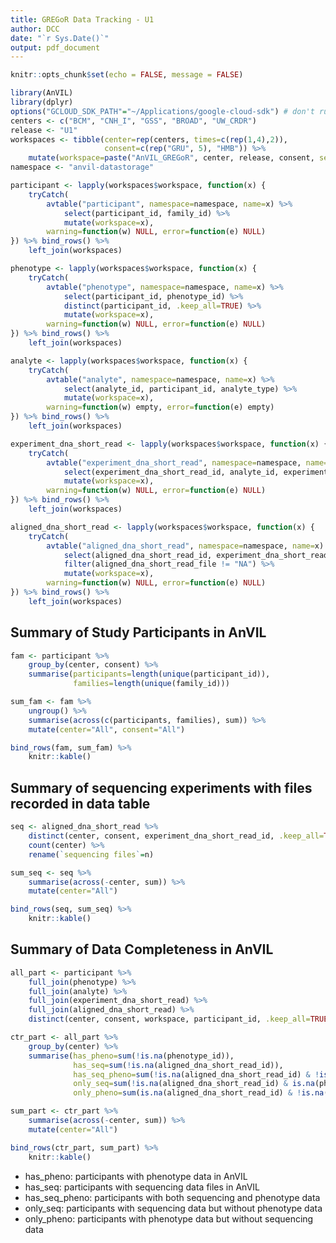 ```yaml
---
title: GREGoR Data Tracking - U1
author: DCC
date: "`r Sys.Date()`"
output: pdf_document
---
```


```r
knitr::opts_chunk$set(echo = FALSE, message = FALSE)
```

```r
library(AnVIL)
library(dplyr)
options("GCLOUD_SDK_PATH"="~/Applications/google-cloud-sdk") # don't run in AnVIL workspace
centers <- c("BCM", "CNH_I", "GSS", "BROAD", "UW_CRDR")
release <- "U1"
workspaces <- tibble(center=rep(centers, times=c(rep(1,4),2)),
                     consent=c(rep("GRU", 5), "HMB")) %>%
    mutate(workspace=paste("AnVIL_GREGoR", center, release, consent, sep="_"))
namespace <- "anvil-datastorage"
```

```r
participant <- lapply(workspaces$workspace, function(x) {
    tryCatch(
        avtable("participant", namespace=namespace, name=x) %>%
            select(participant_id, family_id) %>%
            mutate(workspace=x),
        warning=function(w) NULL, error=function(e) NULL)
}) %>% bind_rows() %>%
    left_join(workspaces)
```

```r
phenotype <- lapply(workspaces$workspace, function(x) {
    tryCatch(
        avtable("phenotype", namespace=namespace, name=x) %>%
            select(participant_id, phenotype_id) %>%
            distinct(participant_id, .keep_all=TRUE) %>%
            mutate(workspace=x),
        warning=function(w) NULL, error=function(e) NULL)
}) %>% bind_rows() %>%
    left_join(workspaces)
```

```r
analyte <- lapply(workspaces$workspace, function(x) {
    tryCatch(
        avtable("analyte", namespace=namespace, name=x) %>%
            select(analyte_id, participant_id, analyte_type) %>%
            mutate(workspace=x),
        warning=function(w) empty, error=function(e) empty)
}) %>% bind_rows() %>%
    left_join(workspaces)
```


```r
experiment_dna_short_read <- lapply(workspaces$workspace, function(x) {
    tryCatch(
        avtable("experiment_dna_short_read", namespace=namespace, name=x) %>%
            select(experiment_dna_short_read_id, analyte_id, experiment_type) %>%
            mutate(workspace=x),
        warning=function(w) NULL, error=function(e) NULL)
}) %>% bind_rows() %>%
    left_join(workspaces)
```

```r
aligned_dna_short_read <- lapply(workspaces$workspace, function(x) {
    tryCatch(
        avtable("aligned_dna_short_read", namespace=namespace, name=x) %>%
            select(aligned_dna_short_read_id, experiment_dna_short_read_id, aligned_dna_short_read_file) %>%
            filter(aligned_dna_short_read_file != "NA") %>%
            mutate(workspace=x),
        warning=function(w) NULL, error=function(e) NULL)
}) %>% bind_rows() %>%
    left_join(workspaces)
```


## Summary of Study Participants in AnVIL

```r
fam <- participant %>%
    group_by(center, consent) %>%
    summarise(participants=length(unique(participant_id)),
              families=length(unique(family_id)))

sum_fam <- fam %>%
    ungroup() %>%
    summarise(across(c(participants, families), sum)) %>%
    mutate(center="All", consent="All")

bind_rows(fam, sum_fam) %>%
    knitr::kable()
```


## Summary of sequencing experiments with files recorded in data table

```r
seq <- aligned_dna_short_read %>%
    distinct(center, consent, experiment_dna_short_read_id, .keep_all=TRUE) %>%
    count(center) %>%
    rename(`sequencing files`=n)

sum_seq <- seq %>%
    summarise(across(-center, sum)) %>%
    mutate(center="All")

bind_rows(seq, sum_seq) %>%
    knitr::kable()
```

## Summary of Data Completeness in AnVIL


```r
all_part <- participant %>%
    full_join(phenotype) %>%
    full_join(analyte) %>%
    full_join(experiment_dna_short_read) %>%
    full_join(aligned_dna_short_read) %>%
    distinct(center, consent, workspace, participant_id, .keep_all=TRUE)

ctr_part <- all_part %>%
    group_by(center) %>%
    summarise(has_pheno=sum(!is.na(phenotype_id)),
              has_seq=sum(!is.na(aligned_dna_short_read_id)),
              has_seq_pheno=sum(!is.na(aligned_dna_short_read_id) & !is.na(phenotype_id)),
              only_seq=sum(!is.na(aligned_dna_short_read_id) & is.na(phenotype_id)),
              only_pheno=sum(is.na(aligned_dna_short_read_id) & !is.na(phenotype_id)))

sum_part <- ctr_part %>%
    summarise(across(-center, sum)) %>%
    mutate(center="All")

bind_rows(ctr_part, sum_part) %>%
    knitr::kable()
```

- has_pheno: participants with phenotype data in AnVIL
- has_seq: participants with sequencing data files in AnVIL
- has_seq_pheno: participants with both sequencing and phenotype data
- only_seq: participants with sequencing data but without phenotype data
- only_pheno: participants with phenotype data but without sequencing data
